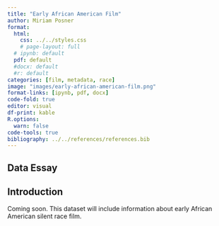 ```yaml
---
title: "Early African American Film"
author: Miriam Posner
format: 
  html:
    css: ../../styles.css
    # page-layout: full
  # ipynb: default
  pdf: default
  #docx: default
  #r: default
categories: [film, metadata, race]
image: "images/early-african-american-film.png"
format-links: [ipynb, pdf, docx]
code-fold: true
editor: visual
df-print: kable
R.options:
  warn: false
code-tools: true
bibliography: ../../references/references.bib
---
```


::: {.panel-tabset .nav-pills}

# Data Essay {#data-essay .tab-pane}

## Introduction

Coming soon. This dataset will include information about early African American silent race film.
:::